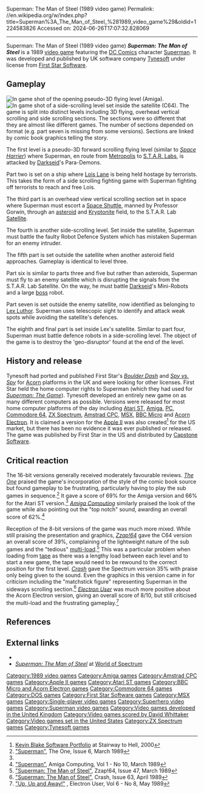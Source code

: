 Superman: The Man of Steel (1989 video game)
Permalink: //en.wikipedia.org/w/index.php?title=Superman%3A_The_Man_of_Steel_%281989_video_game%29&oldid=1224583826
Accessed on: 2024-06-26T17:07:32.828069



------
Superman: The Man of Steel (1989 video game)
{{Infobox video game
|title = Superman: The Man of Steel
|image = Tynesoft-Superman-cover-BBC-Electron.jpg
|caption = Acorn Electron cover art
|developer = [[Tynesoft]]
|publisher = Tynesoft <small>(Europe)</small><br/>[[First Star Software]] <small>(US)</small>
|designer = 
|released = 1989
|genre = [[Action-adventure game|Action-adventure]]
|modes = [[Single-player]]
|platforms = [[Acorn Electron]], [[Amiga]], [[Amstrad CPC]], [[Atari ST]], [[BBC Micro]], [[Commodore 64]], [[MSX]], [[IBM PC compatible|PC]], [[ZX Spectrum]]
}}
'''''Superman: The Man of Steel''''' is a 1989 [[video game]] featuring the [[DC Comics]] character [[Superman]]. It was developed and published by UK software company [[Tynesoft]] under license from [[First Star Software]].

==Gameplay==
[[Image:Superman-amiga-level1.png|thumb|left|In game shot of the opening pseudo-3D flying level (Amiga).]][[Image:Superman-C64-level4.gif|thumb|left|In game shot of a side-scrolling level set inside the satellite (C64).]]
The game is split into distinct levels including 3D flying, overhead vertical scrolling and side scrolling sections. The sections were so different that they are almost like different games. The number of sections depended on format (e.g. part seven is missing from some versions). Sections are linked by comic book graphics telling the story.

The first level is a pseudo-3D forward scrolling flying level (similar to ''[[Space Harrier]]'') where Superman, en route from [[Metropolis (comics)|Metropolis]] to [[S.T.A.R. Labs]], is attacked by [[Darkseid]]'s Para-Demons.

Part two is set on a ship where [[Lois Lane]] is being held hostage by terrorists. This takes the form of a side scrolling fighting game with Superman fighting off terrorists to reach and free Lois.

The third part is an overhead view vertical scrolling section set in space where Superman must escort a [[Space Shuttle]], manned by Professor Gorwin, through an [[Asteroid belt|asteroid]] and [[Kryptonite]] field, to the S.T.A.R. Lab [[Satellite]].

The fourth is another side-scrolling level. Set inside the satellite, Superman must battle the faulty Robot Defence System which has mistaken Superman for an enemy intruder.

The fifth part is set outside the satellite when another asteroid field approaches. Gameplay is identical to level three.

Part six is similar to parts three and five but rather than asteroids, Superman must fly to an enemy satellite which is disrupting the signals from the S.T.A.R. Lab Satellite. On the way, he must battle [[Darkseid]]'s Mini-Robots and a large [[Boss (video games)|boss]] robot.

Part seven is set outside the enemy satellite, now identified as belonging to [[Lex Luthor]]. Superman uses telescopic sight to identify and attack weak spots while avoiding the satellite's defences.

The eighth and final part is set inside Lex's satellite. Similar to part four, Superman must battle defence robots in a side-scrolling level. The object of the game is to destroy the 'geo-disruptor' found at the end of the level.

==History and release==
Tynesoft had ported and published First Star's ''[[Boulder Dash (video game)|Boulder Dash]]'' and ''[[Spy vs. Spy (1984 video game)|Spy vs. Spy]]'' for [[Acorn Computers|Acorn]] platforms in the UK and were looking for other licenses. First Star held the home computer rights to Superman (which they had used for ''[[Superman: The Game]]''). Tynesoft developed an entirely new game on as many different computers as possible. Versions were released for most home computer platforms of the day including [[Atari ST]], [[Amiga]], [[IBM PC compatible|PC]], [[Commodore 64]], [[ZX Spectrum]], [[Amstrad CPC]], [[MSX]], [[BBC Micro]] and [[Acorn Electron]]. It is claimed a version for the [[Apple II]] was also created<ref name="Stairway">[http://www.stairwaytohell.com/authors/kblake/POR-KBlake.html Kevin Blake Software Portfolio] at Stairway to Hell, 2000</ref> for the US market, but there has been no evidence it was ever published or released. The game was published by First Star in the US and distributed by [[Capstone Software]].

==Critical reaction==
The 16-bit versions generally received moderately favourable reviews. ''[[The One (magazine)|The One]]'' praised the game's incorporation of the style of the comic book source but found gameplay to be frustrating, particularly having to play the sub games in sequence.<ref name="The One">[http://amr.abime.net/review_30362 "Superman"], The One, Issue 6, March 1989</ref> It gave a score of 69% for the Amiga version and 66% for the Atari ST version.<ref name="The One" /> ''[[Amiga Computing]]'' similarly praised the look of the game while also pointing out the "top notch" sound, awarding an overall score of 62%.<ref name="Amiga Computing">[http://amr.abime.net/pic_preview/amiga_computing/magscans/ac010_1989_03/071_tiny.jpg "Superman"], Amiga Computing, Vol 1 - No 10, March 1989</ref>

Reception of the 8-bit versions of the game was much more mixed. While still praising the presentation and graphics, ''[[Zzap!64]]'' gave the C64 version an overall score of 39%, complaining of the lightweight nature of the sub games and the "tedious" [[multi-load]].<ref name="Zzap!64">[http://www.zzap64.co.uk/cgi-bin/displaypage.pl?issue=047&page=082&magazine=zzap "Superman: The Man of Steel"], Zzap!64, Issue 47, March 1989</ref> This was a particular problem when loading from [[cassette tape|tape]] as there was a lengthy load between each level and to start a new game, the tape would need to be rewound to the correct position for the first level. ''[[Crash (magazine)|Crash]]'' gave the Spectrum version 35% with praise only being given to the sound. Even the graphics in this version came in for criticism including the "matchstick figure" representing Superman in the sideways scrolling section.<ref name="Crash">[http://www.worldofspectrum.org/showmag.cgi?mag=Crash/Issue63/Pages/Crash6300080.jpg "Superman: The Man of Steel"], Crash, Issue 63, April 1989</ref> ''[[Electron User]]'' was much more positive about the Acorn Electron version, giving an overall score of 8/10, but still criticised the multi-load and the frustrating gameplay.<ref name="Electron User">[http://www.retroalphabet.com/game.asp?Game_Name=SUPERMAN%20-%20THE%20MAN%20OF%20STEEL "Up, Up and Away!"] {{Webarchive|url=https://web.archive.org/web/20110715174952/http://www.retroalphabet.com/game.asp?Game_Name=SUPERMAN%20-%20THE%20MAN%20OF%20STEEL |date=2011-07-15}}, Electron User, Vol 6 - No 8, May 1989</ref>

==References==
{{Reflist}}

==External links==
* {{lemon64 game|id=3534}}
* [http://www.worldofspectrum.org/infoseekid.cgi?id=0005068 ''Superman: The Man of Steel''] at [[World of Spectrum]]

{{Superman in popular media}}
{{Authority control}}

[[Category:1989 video games]]
[[Category:Amiga games]]
[[Category:Amstrad CPC games]]
[[Category:Apple II games]]
[[Category:Atari ST games]]
[[Category:BBC Micro and Acorn Electron games]]
[[Category:Commodore 64 games]]
[[Category:DOS games]]
[[Category:First Star Software games]]
[[Category:MSX games]]
[[Category:Single-player video games]]
[[Category:Superhero video games]]
[[Category:Superman video games]]
[[Category:Video games developed in the United Kingdom]]
[[Category:Video games scored by David Whittaker]]
[[Category:Video games set in the United States]]
[[Category:ZX Spectrum games]]
[[Category:Tynesoft games]]